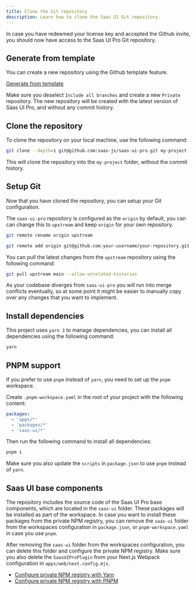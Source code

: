```yaml
---
title: Clone the Git repository
description: Learn how to clone the Saas UI Git repository.
---
```


In case you have redeemed your license key and accepted the Github invite, you should now have access to the Saas UI Pro Git repository.

## Generate from template

You can create a new repository using the Github template feature.

[Generate from template](https://github.com/saas-js/saas-ui-pro/generate)

Make sure you deselect `Include all branches` and create a new `Private` repository.
The new repository will be created with the latest version of Saas UI Pro, and without any commit history.

## Clone the repository

To clone the repository on your local machine, use the following command:

```bash
git clone --depth=1 git@github.com:saas-js/saas-ui-pro.git my-project
```

This will clone the repository into the `my-project` folder, without the commit history.

## Setup Git

Now that you have cloned the repository, you can setup your Git configuration.

The `saas-ui-pro` repository is configured as the `origin` by default,
you can can change this to `upstream` and keep `origin` for your own repository.

```bash
git remote rename origin upstream

git remote add origin git@github.com:your-username/your-repository.git
```

You can pull the latest changes from the `upstream` repository using the following command:

```bash
git pull upstream main --allow-unrelated-histories
```

As your codebase diverges from `saas-ui-pro` you will run into merge conflicts eventually,
so at some point it might be easier to manually copy over any changes that you want to implement.

## Install dependencies

This project uses `yarn 3` to manage dependencies, you can install all dependencies using the following command:

```bash
yarn
```

## PNPM support

If you prefer to use `pnpm` instead of `yarn`, you need to set up the `pnpm` workspace.

Create `.pnpm-workspace.yaml` in the root of your project with the following content:

```yaml
packages:
  - 'apps/*'
  - 'packages/*'
  - 'saas-ui/*'
```

Then run the following command to install all dependencies:

```bash
pnpm i
```

Make sure you also update the `scripts` in `package.json` to use `pnpm` instead of `yarn`.

## Saas UI base components

The repository includes the source code of the Saas UI Pro base components, which are located in the `saas-ui` folder.
These packages will be installed as part of the workspace. In case you want to install these packages from the private NPM registry,
you can remove the `saas-ui` folder from the workspaces configuration in `package.json`, or `pnpm-workspace.yaml` in case you use `pnpm`.

After removing the `saas-ui` folder from the workspaces configuration, you can delete this folder and configure the private NPM registry.
Make sure you also delete the `SaasUIProPlugin` from your Next.js Webpack configuration in `apps/web/next.config.mjs`.

- [Configure private NPM registry with Yarn](/docs/pro/installation/yarn)
- [Configure private NPM registry with PNPM](/docs/pro/installation/pnpm)
